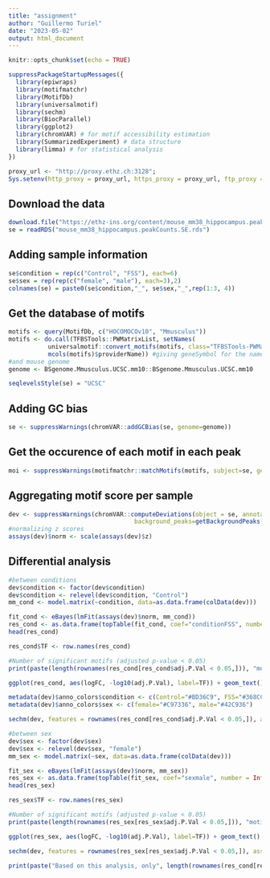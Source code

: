 ---
title: "assignment"
author: "Guillermo Turiel"
date: "2023-05-02"
output: html_document
---

```{r setup, include=FALSE}
knitr::opts_chunk$set(echo = TRUE)
```

```{r}
suppressPackageStartupMessages({
  library(epiwraps)
  library(motifmatchr)
  library(MotifDb)
  library(universalmotif)
  library(sechm)
  library(BiocParallel)
  library(ggplot2)
  library(chromVAR) # for motif accessibility estimation
  library(SummarizedExperiment) # data structure
  library(limma) # for statistical analysis
})

proxy_url <- "http://proxy.ethz.ch:3128";
Sys.setenv(http_proxy = proxy_url, https_proxy = proxy_url, ftp_proxy = proxy_url)

```
## Download the data

```{r}
download.file("https://ethz-ins.org/content/mouse_mm38_hippocampus.peakCounts.SE.rds","mouse_mm38_hippocampus.peakCounts.SE.rds" )
se = readRDS("mouse_mm38_hippocampus.peakCounts.SE.rds")
```

## Adding sample information

```{r}
se$condition = rep(c("Control", "FSS"), each=6)
se$sex = rep(rep(c("female", "male"), each=3),2)
colnames(se) = paste0(se$condition,"_", se$sex,"_",rep(1:3, 4))
```

## Get the database of motifs

```{r}
motifs <- query(MotifDb, c("HOCOMOCOv10", "Mmusculus"))
motifs <- do.call(TFBSTools::PWMatrixList, setNames(
           universalmotif::convert_motifs(motifs, class="TFBSTools-PWMatrix"),
           mcols(motifs)$providerName)) #giving geneSymbol for the names gives duplicates names, as some TFs have more than one entry in the database
#and mouse genome 
genome <- BSgenome.Mmusculus.UCSC.mm10::BSgenome.Mmusculus.UCSC.mm10

seqlevelsStyle(se) = "UCSC"

```

## Adding GC bias

```{r}
se <- suppressWarnings(chromVAR::addGCBias(se, genome=genome))
```

## Get the occurence of each motif in each peak

```{r}
moi <- suppressWarnings(motifmatchr::matchMotifs(motifs, subject=se, genome=genome))
```

## Aggregating motif score per sample

```{r}
dev <- suppressWarnings(chromVAR::computeDeviations(object = se, annotations=moi,
                                   background_peaks=getBackgroundPeaks(se, niterations=1000)))
#normalizing z scores
assays(dev)$norm <- scale(assays(dev)$z)
```

## Differential analysis

```{r}
#between conditions
dev$condition <- factor(dev$condition)
dev$condition <- relevel(dev$condition, "Control")
mm_cond <- model.matrix(~condition, data=as.data.frame(colData(dev)))

fit_cond <- eBayes(lmFit(assays(dev)$norm, mm_cond))
res_cond <- as.data.frame(topTable(fit_cond, coef="conditionFSS", number = Inf))
head(res_cond)

res_cond$TF <- row.names(res_cond)

#Number of significant motifs (adjusted p-value < 0.05)
print(paste(length(rownames(res_cond[res_cond$adj.P.Val < 0.05,])), "motifs were significant based on forced swim stress differences"))

ggplot(res_cond, aes(logFC, -log10(adj.P.Val), label=TF)) + geom_text()

metadata(dev)$anno_colors$condition <- c(Control="#BD36C9", FSS="#368CC9")
metadata(dev)$anno_colors$sex <- c(female="#C97336", male="#42C936")

sechm(dev, features = rownames(res_cond[res_cond$adj.P.Val < 0.05,]), assayName="norm", top_annotation = c("condition", "sex"),cluster_cols=TRUE)
```

```{r}
#between sex
dev$sex <- factor(dev$sex)
dev$sex <- relevel(dev$sex, "female")
mm_sex <- model.matrix(~sex, data=as.data.frame(colData(dev)))

fit_sex <- eBayes(lmFit(assays(dev)$norm, mm_sex))
res_sex <- as.data.frame(topTable(fit_sex, coef="sexmale", number = Inf))
head(res_sex)

res_sex$TF <- row.names(res_sex)

#Number of significant motifs (adjusted p-value < 0.05)
print(paste(length(rownames(res_sex[res_sex$adj.P.Val < 0.05,])), "motifs were significant based on sex differences"))

ggplot(res_sex, aes(logFC, -log10(adj.P.Val), label=TF)) + geom_text()

sechm(dev, features = rownames(res_sex[res_sex$adj.P.Val < 0.05,]), assayName="norm", top_annotation = c("sex", "condition"),cluster_cols=TRUE)
```


```{r}
print(paste("Based on this analysis, only", length(rownames(res_cond[res_cond$adj.P.Val < 0.05,])) ,"motifs are significantly different based on the effect of forced swim stress. However,", length(rownames(res_sex[res_sex$adj.P.Val < 0.05,])) ,"motifs are significantly different based on sex. Then, we could conclude that the experimental effect of FSS is not very important, as the biggest variability is seen between male and female mice."))
```


